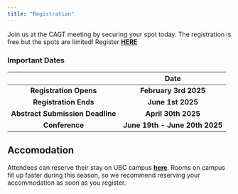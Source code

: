 ```yaml
---
title: "Registration"
---
```

<div class="center-text">

Join us at the CAGT meeting by securing your spot today. The registration is free but the spots are limited! Register  **<span style="color: #2E8B57; text-decoration: underline;">[HERE](https://forms.gle/BsQhRsxxuVzMMWci7)</span>**

</div>

<div class="center-text">

<h3 "style = 20px;">Important Dates</h3>

|                                  |             **Date**             |
|:----------------------------------:|:----------------------------:|
| **Registration Opens**           |    **February 3rd 2025**    |
| **Registration Ends**            |       **June 1st 2025**       |
| **Abstract Submission Deadline** |     **April 30th 2025**      |
| **Conference**                   | **June 19th - June 20th 2025** |

</div>


<div class="center-text">

## Accomodation

Attendees can reserve their stay on UBC campus **[here](https://suitesatubc.com/)**. Rooms on campus fill up faster during this season, so we recommend reserving your accommodation as soon as you register.

</div>
